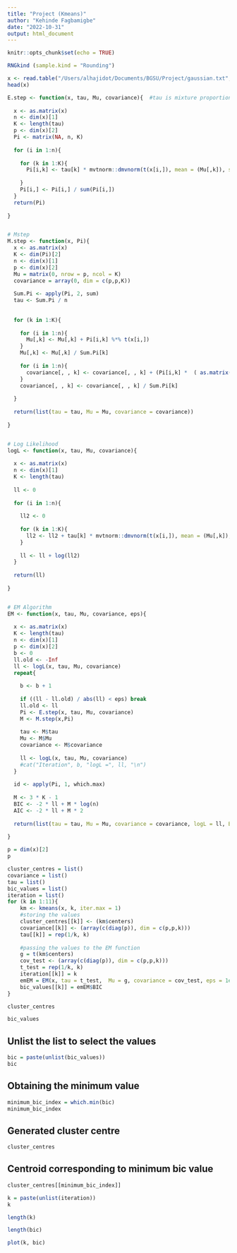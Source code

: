 ```yaml
---
title: "Project (Kmeans)"
author: "Kehinde Fagbamigbe"
date: "2022-10-31"
output: html_document
---
```


```r
knitr::opts_chunk$set(echo = TRUE)
```


```r
RNGkind (sample.kind = "Rounding") 
```


```r
x <- read.table("/Users/alhajidot/Documents/BGSU/Project/gaussian.txt", quote="\"", comment.char="")
head(x)
```


```r
E.step <- function(x, tau, Mu, covariance){  #tau is mixture proportion, Mu is mean S2 is Covariance
  
  x <- as.matrix(x)
  n <- dim(x)[1]
  K <- length(tau)
  p <- dim(x)[2]
  Pi <- matrix(NA, n, K)
  
  for (i in 1:n){
    
    for (k in 1:K){
      Pi[i,k] <- tau[k] * mvtnorm::dmvnorm(t(x[i,]), mean = (Mu[,k]), sigma = covariance[, , k])  #dnorm means normal distribution
      
    } 
    Pi[i,] <- Pi[i,] / sum(Pi[i,])
  }
  return(Pi)
  
}


# Mstep
M.step <- function(x, Pi){
  x <- as.matrix(x)
  K <- dim(Pi)[2]
  n <- dim(x)[1]
  p <- dim(x)[2]
  Mu = matrix(0, nrow = p, ncol = K)
  covariance = array(0, dim = c(p,p,K))
  
  Sum.Pi <- apply(Pi, 2, sum)
  tau <- Sum.Pi / n
  
  
  for (k in 1:K){
    
    for (i in 1:n){
      Mu[,k] <- Mu[,k] + Pi[i,k] %*% t(x[i,])
    }
    Mu[,k] <- Mu[,k] / Sum.Pi[k]
    
    for (i in 1:n){   
      covariance[, , k] <- covariance[, , k] + (Pi[i,k] *  ( as.matrix(x[i,] - Mu[,k])) %*%  t(as.matrix(x[i,] - Mu[,k])))
    }
    covariance[, , k] <- covariance[, , k] / Sum.Pi[k]
    
  }
  
  return(list(tau = tau, Mu = Mu, covariance = covariance))
  
}


# Log Likelihood
logL <- function(x, tau, Mu, covariance){
  
  x <- as.matrix(x)
  n <- dim(x)[1]
  K <- length(tau)
  
  ll <- 0
  
  for (i in 1:n){
    
    ll2 <- 0
    
    for (k in 1:K){
      ll2 <- ll2 + tau[k] * mvtnorm::dmvnorm(t(x[i,]), mean = (Mu[,k]), sigma = covariance[, , k])
    }
    
    ll <- ll + log(ll2)
  }
  
  return(ll)
  
}


# EM Algorithm
EM <- function(x, tau, Mu, covariance, eps){
  
  x <- as.matrix(x)
  K <- length(tau)
  n <- dim(x)[1]
  p <- dim(x)[2]
  b <- 0
  ll.old <- -Inf
  ll <- logL(x, tau, Mu, covariance)
  repeat{
    
    b <- b + 1
    
    if ((ll - ll.old) / abs(ll) < eps) break
    ll.old <- ll
    Pi <- E.step(x, tau, Mu, covariance)
    M <- M.step(x,Pi)
    
    tau <- M$tau
    Mu <- M$Mu
    covariance <- M$covariance
    
    ll <- logL(x, tau, Mu, covariance) 
    #cat("Iteration", b, "logL =", ll, "\n")
  }
  
  id <- apply(Pi, 1, which.max)
  
  M <- 3 * K - 1
  BIC <- -2 * ll + M * log(n)
  AIC <- -2 * ll + M * 2
  
  return(list(tau = tau, Mu = Mu, covariance = covariance, logL = ll, BIC = BIC, Pi = Pi , id = id, AIC = AIC))
  
}
```



```r
p = dim(x)[2]
p
```




```r
cluster_centres = list()
covariance = list()
tau = list()
bic_values = list()
iteration = list()
for (k in 1:11){
    km <- kmeans(x, k, iter.max = 1)
    #storing the values
    cluster_centres[[k]] <- (km$centers)
    covariance[[k]] <- (array(c(diag(p)), dim = c(p,p,k)))
    tau[[k]] = rep(1/k, k)
    
    #passing the values to the EM function
    g = t(km$centers)
    cov_test <- (array(c(diag(p)), dim = c(p,p,k)))
    t_test = rep(1/k, k)
    iteration[[k]] = k
    emEM = EM(x, tau = t_test,  Mu = g, covariance = cov_test, eps = 1e-4)
    bic_values[[k]] = emEM$BIC
}
```

```r
cluster_centres
```


```r
bic_values
```

## Unlist the list to select the values
```r
bic = paste(unlist(bic_values))
bic
```

## Obtaining the minimum value
```r
minimum_bic_index = which.min(bic)
minimum_bic_index
```

## Generated cluster centre
```r
cluster_centres
```

## Centroid corresponding to minimum bic value

```r
cluster_centres[[minimum_bic_index]]
```

```r
k = paste(unlist(iteration))
k

```

```r
length(k)
```

```r
length(bic)
```


```r
plot(k, bic)
```

